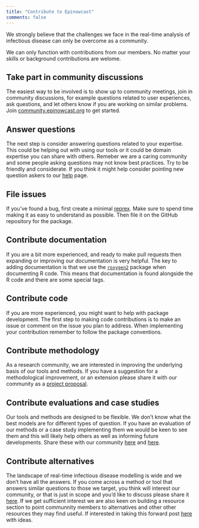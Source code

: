 ```yaml
---
title: "Contribute to Epinowcast"
comments: false
---
```


We strongly believe that the challenges we face in the real-time analysis of infectious disease can only be overcome as a community.

We can only function with contributions from our members. No matter your skills or background contributions are welome.

## Take part in community discussions

The easiest way to be involved is to show up to community meetings, join in community discussions, for example questions related to user experiences, ask questions, and let others know if you are working on similar problems. Join [community.epinowcast.org](https://community.epinowcast.org/) to get started.

## Answer questions

The next step is consider answering questions related to your expertise. This could be helping out with using our tools or it could be domain expertise you can share with others. Remeber we are a caring community and some people asking questions may not know best practices. Try to be friendly and considerate. If you think it might help consider pointing new question askers to our [help](https://www.epinowcast.org/help/) page. 

## File issues

If you've found a bug, first create a minimal [reprex](https://www.epinowcast.org/help/). Make sure to spend time making it as easy to understand as possible. Then file it on the GitHub repository for the package.

## Contribute documentation

If you are a bit more experienced, and ready to make pull requests then expanding or improving our documentation is very helpful. The key to adding documentation is that we use the [`roxygen2`](https://roxygen2.r-lib.org/) package when documenting R code. This means that documentation is found alongside the R code and there are some special tags.

## Contribute code

If you are more experienced, you might want to help with package development. The first step to making code contributions is to make an issue or comment on the issue you plan to address. When implementing your contribution remember to follow the package conventions.

## Contribute methodology

As a research community, we are interested in improving the underlying basis of our tools and methods. If you have a suggestion for a methodological improvement, or an extension please share it with our community as a [project proposal](https://community.epinowcast.org/c/project-proposals/).

## Contribute evaluations and case studies

Our tools and methods are designed to be flexible. We don't know what the best models are for different types of question. If you have an evaluation of our methods or a case study implementing them we would be keen to see them and this will likely help others as well as informing future developments. Share these with our community [here](https://community.epinowcast.org/c/projects/) and [here](https://community.epinowcast.org/c/publicity/).

## Contribute alternatives

The landscape of real-time infectious disease modelling is wide and we don't have all the answers. If you come across a method or tool that answers similar questions to those we target, you think will interest our community, or that is just in scope and you'd like to discuss  please share it [here](). If we get sufficient interest we are also keen on building a resource section to point communnity members to alternatives and other other resources they may find useful. If interested in taking this forward post [here](https://community.epinowcast.org/c/project-proposals/) with ideas.
